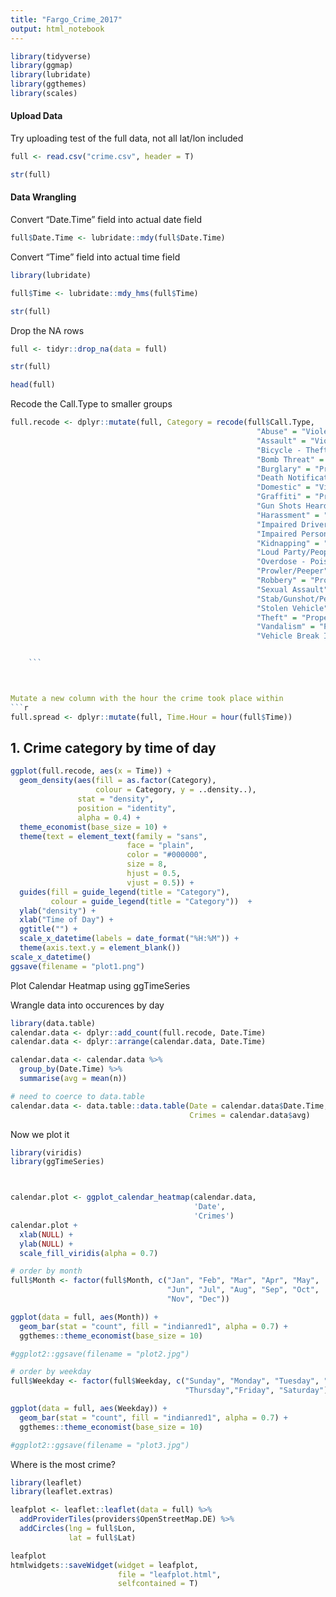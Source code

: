 ```yaml
---
title: "Fargo_Crime_2017"
output: html_notebook
---
```


```r
library(tidyverse)
library(ggmap)
library(lubridate)
library(ggthemes)
library(scales)
```


#### Upload Data

Try uploading test of the full data, not all lat/lon included
```r
full <- read.csv("crime.csv", header = T)
```

```r
str(full)
```
#### Data Wrangling

Convert "Date.Time" field into actual date field
```r
full$Date.Time <- lubridate::mdy(full$Date.Time)
```


Convert "Time" field into actual time field
```r
library(lubridate)

full$Time <- lubridate::mdy_hms(full$Time)

```


```r
str(full)
```


Drop the NA rows
```r
full <- tidyr::drop_na(data = full)
```

```r
str(full)
```


```r
head(full)
```

Recode the Call.Type to smaller groups
```r
full.recode <- dplyr::mutate(full, Category = recode(full$Call.Type,   # make new categories
                                                       "Abuse" = "Violent",
                                                       "Assault" = "Violent",
                                                       "Bicycle - Theft" = "Property",
                                                       "Bomb Threat" = "Violent",
                                                       "Burglary" = "Property",
                                                       "Death Notification" = "Violent",
                                                       "Domestic" = "Violent",
                                                       "Graffiti" = "Property",
                                                       "Gun Shots Heard" = "Violent",
                                                       "Harassment" = "Violent",
                                                       "Impaired Driver" = "Drugs/Alcohol",
                                                       "Impaired Person" = "Drugs/Alcohol",
                                                       "Kidnapping" = "Violent",
                                                       "Loud Party/People" = "Drugs/Alcohol",
                                                       "Overdose - Poisoning" = "Drugs/Alcohol",
                                                       "Prowler/Peeper" = "Violent",
                                                       "Robbery" = "Property", 
                                                       "Sexual Assault" = "Violent",
                                                       "Stab/Gunshot/Penetrating" = "Violent",
                                                       "Stolen Vehicle" = "Property",
                                                       "Theft" = "Property",
                                                       "Vandalism" = "Property",
                                                       "Vehicle Break In" = "Property"))


    ```



Mutate a new column with the hour the crime took place within
```r
full.spread <- dplyr::mutate(full, Time.Hour = hour(full$Time))
```




## 1. Crime category by time of day
```r

ggplot(full.recode, aes(x = Time)) + 
  geom_density(aes(fill = as.factor(Category),
                   colour = Category, y = ..density..),
               stat = "density",
               position = "identity",
               alpha = 0.4) + 
  theme_economist(base_size = 10) + 
  theme(text = element_text(family = "sans",
                          face = "plain",
                          color = "#000000",
                          size = 8,
                          hjust = 0.5,
                          vjust = 0.5)) + 
  guides(fill = guide_legend(title = "Category"), 
         colour = guide_legend(title = "Category"))  + 
  ylab("density") + 
  xlab("Time of Day") + 
  ggtitle("") +
  scale_x_datetime(labels = date_format("%H:%M")) + 
  theme(axis.text.y = element_blank()) 
scale_x_datetime()
ggsave(filename = "plot1.png")
```










Plot Calendar Heatmap
using ggTimeSeries

Wrangle data into occurences by day
```r
library(data.table)
calendar.data <- dplyr::add_count(full.recode, Date.Time)
calendar.data <- dplyr::arrange(calendar.data, Date.Time)

calendar.data <- calendar.data %>% 
  group_by(Date.Time) %>% 
  summarise(avg = mean(n))

# need to coerce to data.table
calendar.data <- data.table::data.table(Date = calendar.data$Date.Time,
                                        Crimes = calendar.data$avg)
```

Now we plot it
```r
library(viridis)
library(ggTimeSeries)



calendar.plot <- ggplot_calendar_heatmap(calendar.data,
                                         'Date',
                                         'Crimes') 
calendar.plot +
  xlab(NULL) +
  ylab(NULL) +
  scale_fill_viridis(alpha = 0.7)

```

```r
# order by month
full$Month <- factor(full$Month, c("Jan", "Feb", "Mar", "Apr", "May",
                                   "Jun", "Jul", "Aug", "Sep", "Oct",
                                   "Nov", "Dec"))

ggplot(data = full, aes(Month)) +
  geom_bar(stat = "count", fill = "indianred1", alpha = 0.7) +
  ggthemes::theme_economist(base_size = 10) 

#ggplot2::ggsave(filename = "plot2.jpg")
```

```r
# order by weekday
full$Weekday <- factor(full$Weekday, c("Sunday", "Monday", "Tuesday", "Wednesday",
                                       "Thursday","Friday", "Saturday"))

ggplot(data = full, aes(Weekday)) +
  geom_bar(stat = "count", fill = "indianred1", alpha = 0.7) +
  ggthemes::theme_economist(base_size = 10) 

#ggplot2::ggsave(filename = "plot3.jpg")
```







Where is the most crime?

```r
library(leaflet)
library(leaflet.extras)
```

```r
leafplot <- leaflet::leaflet(data = full) %>%
  addProviderTiles(providers$OpenStreetMap.DE) %>%
  addCircles(lng = full$Lon,
             lat = full$Lat)

leafplot
htmlwidgets::saveWidget(widget = leafplot,
                        file = "leafplot.html",
                        selfcontained = T)
```

